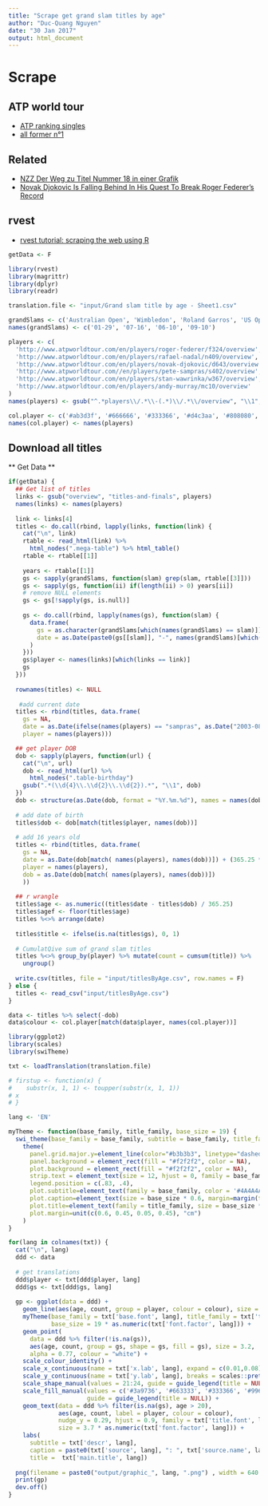 ```yaml
---
title: "Scrape get grand slam titles by age"
author: "Duc-Quang Nguyen"
date: "30 Jan 2017"
output: html_document
---
```


# Scrape

## ATP world tour

* [ATP ranking singles](http://www.atpworldtour.com/en/rankings/singles)
* [all former n°1](http://www.atpworldtour.com/en/rankings/former-no-1s)

## Related
 * [NZZ Der Weg zu Titel Nummer 18 in einer Grafik](https://www.nzz.ch/sport/tennis/roger-federer-der-weg-zu-titel-nummer-18-in-einer-grafik-ld.142428?reduced=true)
 * [Novak Djokovic Is Falling Behind In His Quest To Break Roger Federer’s Record](https://fivethirtyeight.com/features/novak-djokovic-is-falling-behind-in-his-quest-to-break-roger-federers-record/)

## rvest

 * [rvest tutorial: scraping the web using R](http://stat4701.github.io/edav/2015/04/02/rvest_tutorial/)


```r
getData <- F

library(rvest)
library(magrittr)
library(dplyr)
library(readr)

translation.file <- "input/Grand slam title by age - Sheet1.csv"

grandSlams <- c('Australian Open', 'Wimbledon', 'Roland Garros', 'US Open')
names(grandSlams) <- c('01-29', '07-16', '06-10', '09-10')

players <- c(
  'http://www.atpworldtour.com/en/players/roger-federer/f324/overview',
  'http://www.atpworldtour.com/en/players/rafael-nadal/n409/overview',
  'http://www.atpworldtour.com/en/players/novak-djokovic/d643/overview',
  'http://www.atpworldtour.com//en/players/pete-sampras/s402/overview',
  'http://www.atpworldtour.com/en/players/stan-wawrinka/w367/overview',
  'http://www.atpworldtour.com/en/players/andy-murray/mc10/overview'
)
names(players) <- gsub("^.*players\\/.*\\-(.*)\\/.*\\/overview", "\\1", players)

col.player <- c('#ab3d3f', '#666666', '#333366', '#d4c3aa', '#808080', '#999999')
names(col.player) <- names(players)

```

## Download all titles

** Get Data ** 

```r
if(getData) {
  ## Get list of titles
  links <- gsub("overview", "titles-and-finals", players)
  names(links) <- names(players)
  
  link <- links[4]
  titles <- do.call(rbind, lapply(links, function(link) {
    cat("\n", link)
    rtable <- read_html(link) %>% 
      html_nodes(".mega-table") %>% html_table()
    rtable <- rtable[[1]]
    
    years <- rtable[[1]]
    gs <- sapply(grandSlams, function(slam) grep(slam, rtable[[3]]))
    gs <- sapply(gs, function(ii) if(length(ii) > 0) years[ii])
    # remove NULL elements
    gs <- gs[!sapply(gs, is.null)] 
    
    gs <- do.call(rbind, lapply(names(gs), function(slam) {
      data.frame(
        gs = as.character(grandSlams[which(names(grandSlams) == slam)]), 
        date = as.Date(paste0(gs[[slam]], "-", names(grandSlams)[which(names(grandSlams) == slam)]))
      )
    }))
    gs$player <- names(links)[which(links == link)]
    gs
  }))
  
  rownames(titles) <- NULL
 
   #add current date
  titles <- rbind(titles, data.frame(
    gs = NA, 
    date = as.Date(ifelse(names(players) == "sampras", as.Date("2003-08-25"), Sys.Date())),
    player = names(players)))

  ## get player DOB
  dob <- sapply(players, function(url) {
    cat("\n", url)
    dob <- read_html(url) %>% 
      html_nodes(".table-birthday")
    gsub(".*(\\d{4}\\.\\d{2}\\.\\d{2}).*", "\\1", dob)
  })
  dob <- structure(as.Date(dob, format = "%Y.%m.%d"), names = names(dob))
  
  # add date of birth
  titles$dob <- dob[match(titles$player, names(dob))]
  
  # add 16 years old
  titles <- rbind(titles, data.frame(
    gs = NA, 
    date = as.Date(dob[match( names(players), names(dob))]) + (365.25 * 18),
    player = names(players),
    dob = as.Date(dob[match( names(players), names(dob))])
    ))
  
  ## r wrangle
  titles$age <- as.numeric((titles$date - titles$dob) / 365.25)
  titles$agef <- floor(titles$age)
  titles %<>% arrange(date)
  
  titles$title <- ifelse(is.na(titles$gs), 0, 1)
  
  # CumulatQive sum of grand slam titles
  titles %<>% group_by(player) %>% mutate(count = cumsum(title)) %>%
    ungroup()
  
  write.csv(titles, file = "input/titlesByAge.csv", row.names = F)  
} else {
  titles <- read_csv("input/titlesByAge.csv")
}

data <- titles %>% select(-dob)
data$colour <- col.player[match(data$player, names(col.player))]
```

```r
library(ggplot2)
library(scales)
library(swiTheme)

txt <- loadTranslation(translation.file)

# firstup <- function(x) {
#    substr(x, 1, 1) <- toupper(substr(x, 1, 1))
# x
# }

lang <- 'EN'

myTheme <- function(base_family, title_family, base_size = 19) {
  swi_theme(base_family = base_family, subtitle = base_family, title_family = title_family, base_size = base_size) + 
    theme(
      panel.grid.major.y=element_line(color="#b3b3b3", linetype="dashed", size=0.2),
      panel.background = element_rect(fill = "#f2f2f2", color = NA),
      plot.background = element_rect(fill = "#f2f2f2", color = NA),
      strip.text = element_text(size = 12, hjust = 0, family = base_family, colour = "#595959", face = "bold"),
      legend.position = c(.83, .4),
      plot.subtitle=element_text(family = base_family, color = '#4A4A4A', size = base_size * 0.9),
      plot.caption=element_text(size = base_size * 0.6, margin=margin(t=13), color = '#737373', hjust = 1),
      plot.title=element_text(family = title_family, size = base_size * 1.1, margin=margin(b=13)),
      plot.margin=unit(c(0.6, 0.45, 0.05, 0.45), "cm")
    ) 
}

for(lang in colnames(txt)) {
  cat("\n", lang)
  ddd <- data
  
  # get translations
  ddd$player <- txt[ddd$player, lang]
  ddd$gs <- txt[ddd$gs, lang]
  
  gp <- ggplot(data = ddd) + 
    geom_line(aes(age, count, group = player, colour = colour), size = 1.1, alpha = 1) + 
    myTheme(base_family = txt['base.font', lang], title_family = txt['title.font', lang],
            base_size = 19 * as.numeric(txt['font.factor', lang])) +
    geom_point(
      data = ddd %>% filter(!is.na(gs)), 
      aes(age, count, group = gs, shape = gs, fill = gs), size = 3.2, 
      alpha = 0.77, colour = "white") +
    scale_colour_identity() + 
    scale_x_continuous(name = txt['x.lab', lang], expand = c(0.01,0.08)) +
    scale_y_continuous(name = txt['y.lab', lang], breaks = scales::pretty_breaks(n = 10), limits = c(0, 19), expand = c(0,0)) +
    scale_shape_manual(values = 21:24, guide = guide_legend(title = NULL))  + 
    scale_fill_manual(values = c('#3a9736', '#663333', '#333366', '#996699'), 
                      guide = guide_legend(title = NULL)) +
    geom_text(data = ddd %>% filter(is.na(gs), age > 20), 
              aes(age, count, label = player, colour = colour), 
              nudge_y = 0.29, hjust = 0.9, family = txt['title.font', lang], 
              size = 3.7 * as.numeric(txt['font.factor', lang])) +
    labs(
      subtitle = txt['descr', lang],
      caption = paste0(txt['source', lang], ": ", txt['source.name', lang], " | @duc_qn | swissinfo.ch "),
      title =  txt['main.title', lang])
  
  png(filename = paste0("output/graphic_", lang, ".png") , width = 640 * 2, height = (640 * 2)*1.25, res = 170)
  print(gp)
  dev.off() 
}



```
